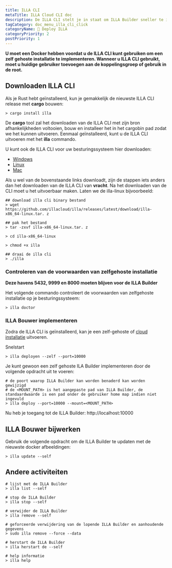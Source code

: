 ```yaml
---
title: ILLA CLI
metaTitle: ILLA Cloud CLI doc
description: De ILLA CLI stelt je in staat om ILLA Builder sneller te implementeren dan je fantasie.
tagCategory: doc_menu_illa_cli_click
categoryName: 👷 Deploy ILLA
categoryPriority: 2
postPriority: 1
---
```


**U moet een Docker hebben voordat u de ILLA CLI kunt gebruiken om een zelf gehoste installatie te implementeren. Wanneer u ILLA CLI gebruikt, moet u huidige gebruiker toevoegen aan de koppelingsgroep of gebruik in de root.**

## Downloaden ILLA CLI

Als je Rust hebt geïnstalleerd, kun je gemakkelijk de nieuwste ILLA CLI release met **cargo** bouwen:

```
> cargo install illa
```

De **cargo** tool zal het downloaden van de ILLA CLI met zijn bron afhankelijkheden voltooien, bouw en installeer het in het cargobin pad zodat we het kunnen uitvoeren.
Eenmaal geïnstalleerd, kunt u de ILLA CLI uitvoeren met het **illa** commando.

U kunt ook de ILLA CLI voor uw besturingssysteem hier downloaden:

-   [Windows](https://github.com/illacloud/illa/releases/latest/download/illa-x86_64-win.zip)
-   [Linux](https://github.com/illacloud/illa/releases/latest/download/illa-x86_64-linux.tar.gz)
-   [Mac](https://github.com/illacloud/illa/releases/latest/download/illa-x86_64-macos.tar.gz)

Als u wel van de bovenstaande links downloadt, zijn de stappen iets anders dan het downloaden van de ILLA CLI van **vracht**. Na het downloaden van de CLI moet u het uitvoerbaar maken. Laten we de illa-linux bijvoorbeeld:

```
## download illa cli binary bestand
> wget https://github.com/illacloud/illa/releases/latest/download/illa-x86_64-linux.tar. z

## pak het bestand
> tar -zxvf illa-x86_64-linux.tar. z

> cd illa-x86_64-linux

> chmod +x illa

## draai de illa cli
> ./illa

```

### Controleren van de voorwaarden van zelfgehoste installatie

**Deze havens 5432, 9999 en 8000 moeten blijven voor de ILLA Builder**

Het volgende commando controleert de voorwaarden van zelfgehoste installatie op je besturingssysteem:

```
> illa doctor
```

### ILLA Bouwer implementeren

Zodra de ILLA CLI is geïnstalleerd, kan je een zelf-gehoste of [cloud installatie](https://cloud.illacloud.com/) uitvoeren.

Snelstart

```
> illa deployen --zelf --port=10000
```

Je kunt gewoon een zelf gehoste ILA Builder implementeren door de volgende opdracht uit te voeren:

```
# de poort waarop ILLA Builder kan worden benaderd kan worden gewijzigd
# de <MOUNT_PATH> is het aangepaste pad van ILLA Builder, de standaardwaarde is een pad onder de gebruiker home map indien niet ingevuld
> illa deploy --port=10000 --mount=<MOUNT_PATH>
```

Nu heb je toegang tot de ILLA Builder: http://localhost:10000

## ILLA Bouwer bijwerken

Gebruik de volgende opdracht om de ILLA Builder te updaten met de nieuwste docker afbeeldingen:

```
> illa update --self
```

## Andere activiteiten

```
# lijst met de ILLA Builder
> illa list --self

# stop de ILLA Builder
> illa stop --self

# verwijder de ILLA Builder
> illa remove --self

# geforceerde verwijdering van de lopende ILLA Builder en aanhoudende gegevens
> sudo illa remove --force --data

# herstart de ILLA Builder
> illa herstart de --self

# help informatie
> illa help
```
